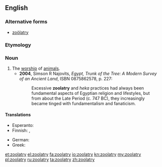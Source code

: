 ==English==
{{wikipedia|Animal worship}}

===Alternative forms===
* [[zoölatry]]

===Etymology===
{{confix|zoo|latry|lang=en}}

===Noun===
{{en-noun|-}}

# The [[worship]] of [[animal]]s.
#*'''2004''', Simson R Najovits, ''Egypt, Trunk of the Tree: A Modern Survey of an Ancient Land'', ISBN 0875862578, p. 227:
#*:Excessive '''zoolatry''' and ''heka'' practices had always been fundamental aspects of Egyptian religion and lifestyles, but from about the Late Period (c. 747 BC), they increasingly became tinged with fundamentalism and fanaticism.

====Translations====
{{trans-top|worship of animals}}
* Esperanto: {{t|eo|zoolatrio}}
* Finnish: {{t|fi|eläintenpalvonta}}, {{t|fi|zoolatria}}
{{trans-mid}}
* German: {{t+|de|Zoolatrie|f}}
* Greek: {{t+|el|ζωολατρία|f|tr=zoolatría|sc=Grek}}
{{trans-bottom}}

[[et:zoolatry]]
[[el:zoolatry]]
[[fa:zoolatry]]
[[io:zoolatry]]
[[kn:zoolatry]]
[[my:zoolatry]]
[[pl:zoolatry]]
[[ru:zoolatry]]
[[ta:zoolatry]]
[[zh:zoolatry]]